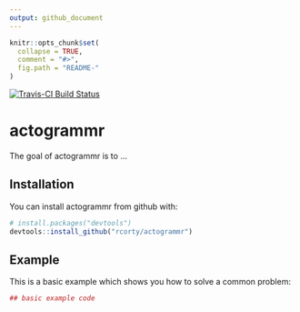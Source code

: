 ```yaml
---
output: github_document
---
```


<!-- README.md is generated from README.Rmd. Please edit that file -->

```r
knitr::opts_chunk$set(
  collapse = TRUE,
  comment = "#>",
  fig.path = "README-"
)
```

[![Travis-CI Build Status](https://travis-ci.org/rcorty/actogrammr.svg?branch=master)](https://travis-ci.org/rcorty/actogrammr)

<!-- [![Coverage Status](https://img.shields.io/codecov/c/github/rcorty/actogrammr/master.svg)](https://codecov.io/github/rcorty/actogrammr?branch=master) -->


# actogrammr

The goal of actogrammr is to ...

## Installation

You can install actogrammr from github with:

```r
# install.packages("devtools")
devtools::install_github("rcorty/actogrammr")
```

## Example

This is a basic example which shows you how to solve a common problem:

```r
## basic example code
```
